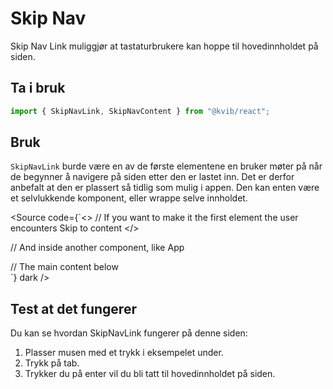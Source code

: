 
<Meta of={SkipNavStories} />

# Skip Nav

Skip Nav Link muliggjør at tastaturbrukere kan hoppe til hovedinnholdet på siden.

## Ta i bruk

```jsx
import { SkipNavLink, SkipNavContent } from "@kvib/react";
```

## Bruk

`SkipNavLink` burde være en av de første elementene en bruker møter på når de begynner å navigere på siden etter den er lastet inn.
Det er derfor anbefalt at den er plassert så tidlig som mulig i appen. Den kan enten være et selvlukkende komponent, eller wrappe selve innholdet.

<Source code={`<>
  // If you want to make it the first element the user encounters
  <SkipNavLink>Skip to content</SkipNavLink>
  <App />
</>

// And inside another component, like App

<div>
  <SkipNavContent />
  // The main content below
</div>
`} dark />

## Test at det fungerer

Du kan se hvordan SkipNavLink fungerer på denne siden:

1. Plasser musen med et trykk i eksempelet under.
2. Trykk på tab.
3. Trykker du på enter vil du bli tatt til hovedinnholdet på siden.

<Canvas of={SkipNavStories.SkipNavLink} />

